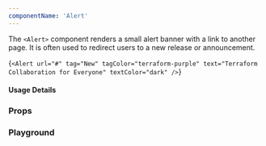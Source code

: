 ```yaml
---
componentName: 'Alert'
---
```


The `<Alert>` component renders a small alert banner with a link to another page. It is often used to redirect users to a new release or announcement.

<LiveComponent>{`<Alert
  url="#"
  tag="New"
  tagColor="terraform-purple"
  text="Terraform Collaboration for Everyone"
  textColor="dark"
/>`}</LiveComponent>

#### Usage Details

<UsageDetails packageName="@hashicorp/react-alert" />

### Props

<PropsTable props={componentProps} />

### Playground

<!-- <KnobsComponent
  knobs={{
    tag: componentProps.tag,
    text: componentProps.text,
    tagColor: componentProps.tagColor,
    textColor: componentProps.textColor,
  }}
/> -->

